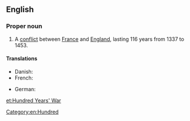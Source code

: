 ==English==
{{wikipedia}}

===Proper noun===
{{en-proper noun|sg=[[hundred|Hundred]] [[years|Years']] [[war|War]]}}

# A [[conflict]] between [[France]] and [[England]], lasting 116 years from 1337 to 1453.

====Translations====
{{trans-top|a conflict between France and England, lasting 116 years from 1337 to 1453}}
* Danish: {{t-|da|Hundredårskrigen}}
* French: {{t-|fr|guerre de cent ans|f}}
{{trans-mid}}
* German: {{t+|de|Hundertjähriger Krieg|m}}
{{trans-bottom}}

[[Category:en:Hundred]]

[[et:Hundred Years' War]]